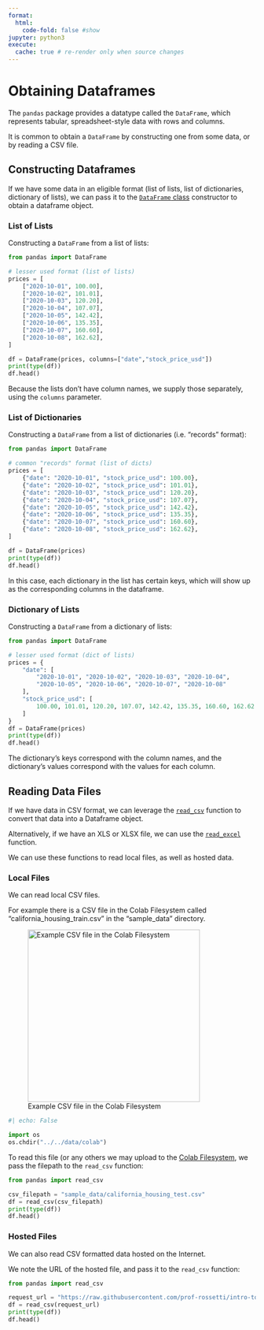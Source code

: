 ```yaml
---
format:
  html:
    code-fold: false #show
jupyter: python3
execute:
  cache: true # re-render only when source changes
---
```


# Obtaining Dataframes

The `pandas` package provides a datatype called the `DataFrame`, which represents tabular, spreadsheet-style data with rows and columns.

It is common to obtain a `DataFrame` by constructing one from some data, or by reading a CSV file.

## Constructing Dataframes

If we have some data in an eligible format (list of lists, list of dictionaries, dictionary of lists), we can pass it to the [`DataFrame` class](https://pandas.pydata.org/docs/reference/api/pandas.DataFrame.html) constructor to obtain a dataframe object.

### List of Lists

Constructing a `DataFrame` from a list of lists:

```python
from pandas import DataFrame

# lesser used format (list of lists)
prices = [
    ["2020-10-01", 100.00],
    ["2020-10-02", 101.01],
    ["2020-10-03", 120.20],
    ["2020-10-04", 107.07],
    ["2020-10-05", 142.42],
    ["2020-10-06", 135.35],
    ["2020-10-07", 160.60],
    ["2020-10-08", 162.62],
]

df = DataFrame(prices, columns=["date","stock_price_usd"])
print(type(df))
df.head()
```

Because the lists don't have column names, we supply those separately, using the `columns` parameter.

### List of Dictionaries

Constructing a `DataFrame` from a list of dictionaries (i.e. "records" format):


```python
from pandas import DataFrame

# common "records" format (list of dicts)
prices = [
    {"date": "2020-10-01", "stock_price_usd": 100.00},
    {"date": "2020-10-02", "stock_price_usd": 101.01},
    {"date": "2020-10-03", "stock_price_usd": 120.20},
    {"date": "2020-10-04", "stock_price_usd": 107.07},
    {"date": "2020-10-05", "stock_price_usd": 142.42},
    {"date": "2020-10-06", "stock_price_usd": 135.35},
    {"date": "2020-10-07", "stock_price_usd": 160.60},
    {"date": "2020-10-08", "stock_price_usd": 162.62},
]

df = DataFrame(prices)
print(type(df))
df.head()
```

In this case, each dictionary in the list has certain keys, which will show up as the corresponding columns in the dataframe.

### Dictionary of Lists

Constructing a `DataFrame` from a dictionary of lists:


```python
from pandas import DataFrame

# lesser used format (dict of lists)
prices = {
    "date": [
        "2020-10-01", "2020-10-02", "2020-10-03", "2020-10-04",
        "2020-10-05", "2020-10-06", "2020-10-07", "2020-10-08"
    ],
    "stock_price_usd": [
        100.00, 101.01, 120.20, 107.07, 142.42, 135.35, 160.60, 162.62
    ]
}
df = DataFrame(prices)
print(type(df))
df.head()
```

The dictionary's keys correspond with the column names, and the dictionary's values correspond with the values for each column.

## Reading Data Files

If we have data in CSV format, we can leverage the [`read_csv`](https://pandas.pydata.org/docs/reference/api/pandas.read_csv.html) function to convert that data into a Dataframe object.

Alternatively, if we have an XLS or XLSX file, we can use the [`read_excel`](https://pandas.pydata.org/docs/reference/api/pandas.read_excel.html) function.

We can use these functions to read local files, as well as hosted data.

### Local Files

We can read local CSV files.

For example there is a CSV file in the Colab Filesystem called "california_housing_train.csv" in the "sample_data" directory.

![Example CSV file in the Colab Filesystem](../../images/colab-sample-data-file.png){height=350}


```python
#| echo: False

import os
os.chdir("../../data/colab")
```


To read this file (or any others we may upload to the [Colab Filesystem](https://prof-rossetti.github.io/intro-software-dev-python-book/notes/dev-tools/google-colab/filesystem.html), we pass the filepath to the `read_csv` function:


```python
from pandas import read_csv

csv_filepath = "sample_data/california_housing_test.csv"
df = read_csv(csv_filepath)
print(type(df))
df.head()
```




### Hosted Files

We can also read CSV formatted data hosted on the Internet.

We note the URL of the hosted file, and pass it to the `read_csv` function:

```python
from pandas import read_csv

request_url = "https://raw.githubusercontent.com/prof-rossetti/intro-to-python/main/data/daily_adjusted_nflx.csv"
df = read_csv(request_url)
print(type(df))
df.head()
```
